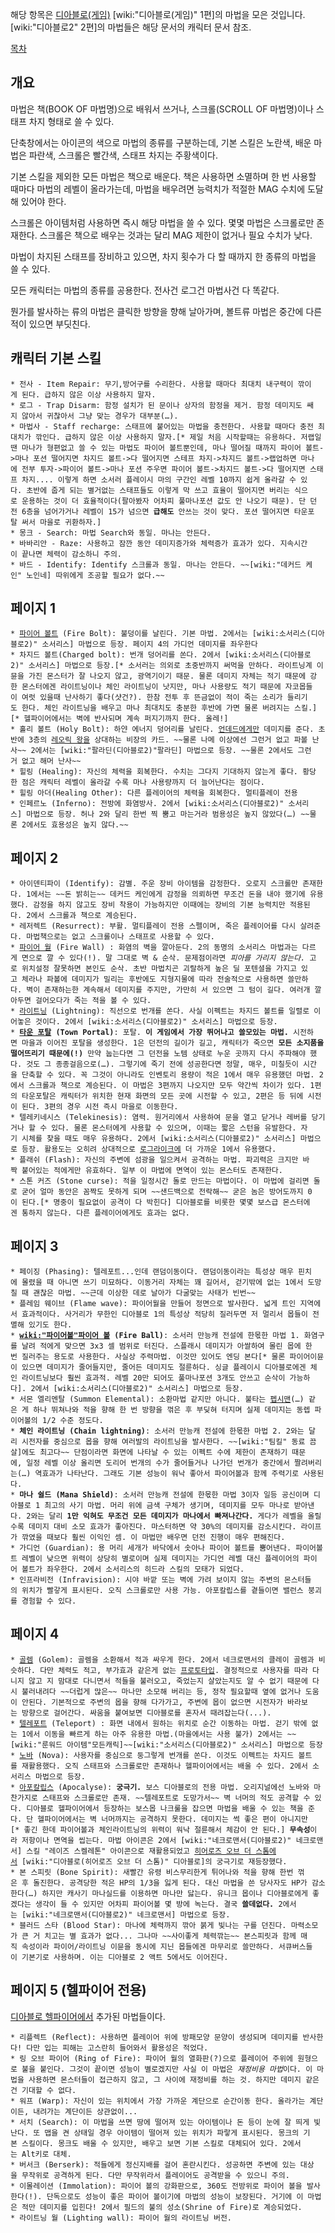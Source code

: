 해당 항목은 [[디아블로(게임)]] [wiki:"디아블로(게임)" 1편]의 마법을 모은 것입니다. [wiki:"디아블로2" 2편]의 마법들은 해당 문서의 캐릭터 문서 참조.

[[목차]]

== 개요 ==
마법은 책(BOOK OF 마법명)으로 배워서 쓰거나, 스크롤(SCROLL OF 마법명)이나 스태프 차지 형태로 쓸 수 있다.

단축창에서는 아이콘의 색으로 마법의 종류를 구분하는데, 기본 스킬은 노란색, 배운 마법은 파란색, 스크롤은 빨간색, 스태프 차지는 주황색이다.

기본 스킬을 제외한 모든 마법은 책으로 배운다. 책은 사용하면 소멸하며 한 번 사용할 때마다 마법의 레벨이 올라가는데, 마법을 배우려면 능력치가 적절한 MAG 수치에 도달해 있어야 한다.

스크롤은 아이템처럼 사용하면 즉시 해당 마법을 쓸 수 있다. 몇몇 마법은 스크롤로만 존재한다. 스크롤은 책으로 배우는 것과는 달리 MAG 제한이 없거나 필요 수치가 낮다.

마법이 차지된 스태프를 장비하고 있으면, 차지 횟수가 다 할 때까지 한 종류의 마법을 쓸 수 있다.

모든 캐릭터는 마법의 종류를 공용한다. 전사건 로그건 마법사건 다 똑같다.

뭔가를 발사하는 류의 마법은 클릭한 방향을 향해 날아가며, 볼트류 마법은 중간에 다른 적이 있으면 부딧친다.

== 캐릭터 기본 스킬 ==
 * 전사 - Item Repair: 무기,방어구를 수리한다. 사용할 때마다 최대치 내구력이 깎이게 된다. 급하지 않은 이상 사용하지 말자.
 * 로그 - Trap Disarm: 함정 설치가 된 문이나 상자의 함정을 제거. 함정 데미지도 쌔지 않아서 귀찮아서 그냥 맞는 경우가 대부분(…).
 * 마법사 - Staff recharge: 스태프에 붙어있는 마법을 충전한다. 사용할 때마다 충전 최대치가 깎인다. 급하지 않은 이상 사용하지 말자.[* 제일 처음 시작할때는 유용하다. 저랩일땐 마나가 형편없고 쓸 수 있는 마법도 파이어 볼트뿐인데, 마나 떨어질 때까지 파이어 볼트->마나 포션 떨어지면 차지드 볼트->다 떨어지면 스테프 차지->차지드 볼트->랩업하면 마나에 전부 투자->파이어 볼트->마나 포션 주우면 파이어 볼트->차지드 볼트->다 떨어지면 스태프 차지.... 이렇게 하면 소서러 플레이시 마의 구간인 레벨 10까지 쉽게 올라갈 수 있다. 초반에 줍게 되는 별거없는 스태프들도 이렇게 막 쓰고 효율이 떨어지면 버리는 식으로 운용하는 것이 더 효율적이다(팔아봤자 어차피 풀마나포션 값도 안 나오기 때문). 단 던전 6층을 넘어가거나 레벨이 15가 넘으면 '''급해도''' 안쓰는 것이 맞다. 포션 떨어지면 타운포탈 써서 마을로 귀환하자.]
 * 몽크 - Search: 마법 Search와 동일. 마나는 안든다.
 * 바바리안 - Raze: 사용하고 잠깐 동안 데미지증가와 체력증가 효과가 있다. 지속시간이 끝나면 체력이 감소하니 주의.
 * 바드 - Identify: Identify 스크롤과 동일. 마나는 안든다. ~~[wiki:"데커드 케인" 노인네] 따위에게 조공할 필요가 없다.~~


== 페이지 1 ==

 * [[파이어 볼트]] (Fire Bolt): 불덩이를 날린다. 기본 마법. 2에서는 [wiki:소서리스(디아블로2)" 소서리스] 마법으로 등장. 페이지 4의 가디언 데미지를 좌우한다
 * 차지드 볼트(Charged bolt): 번개 덩어리를 쏜다. 2에서 [wiki:소서리스(디아블로2)" 소서리스] 마법으로 등장.[* 소서러는 의외로 초중반까지 써먹을 만하다. 라이트닝계 이뮨을 가진 몬스터가 잘 나오지 않고, 광역기이기 때문. 물론 데미지 자체는 적기 때문에 강한 몬스터에겐 라이트닝이나 체인 라이트닝이 낫지만, 마나 사용량도 적기 때문에 자코몹들이 여럿 있을때 난사하기 좋다(샷건?). 한참 전투 후 뜬금없이 적이 죽는 소리가 들리기도 한다. 체인 라이트닝을 배우고 마나 최대치도 충분한 후반에 가면 물론 버려지는 스킬.][* 헬파이어에서는 벽에 반사되며 계속 퍼지기까지 한다. 올레!]
 * 홀리 볼트 (Holy Bolt): 하얀 에너지 덩어리를 날린다. [[언데드]]에게만 데미지를 준다. 초반에 3층의 [[레오릭 왕]]을 상대하는 비장의 카드. ~~물론 나메 이상에선 그런거 없고 파볼 난사~~ 2에서는 [wiki:"팔라딘(디아블로2)"팔라딘] 마법으로 등장. ~~물론 2에서도 그런거 없고 해머 난사~~
 * 힐링 (Healing): 자신의 체력을 회복한다. 수치는 그다지 기대하지 않는게 좋다. 황당한 점은 캐릭터 레벨이 올라갈 수록 마나 사용량까지 더 늘어난다는 점이다.
 * 힐링 아더(Healing Other): 다른 플레이어의 체력을 회복한다. 멀티플레이 전용
 * 인페르노 (Inferno): 전방에 화염방사. 2에서 [wiki:소서리스(디아블로2)" 소서리스] 마법으로 등장. 허나 2와 달리 한번 찍 뿜고 마는거라 범용성은 높지 않았다(…) ~~물론 2에서도 효용성은 높지 않다.~~

== 페이지 2 ==

 * 아이덴티파이 (Identify): 감별. 주운 장비 아이템을 감정한다. 오로지 스크롤만 존재한다. 1에서는 ~~돈 밝히는~~ 데커드 케인에게 감정을 의뢰하면 무조건 돈을 내야 했기에 유용했다. 감정을 하지 않고도 장비 착용이 가능하지만 이때에는 장비의 기본 능력치만 적용된다. 2에서 스크롤과 책으로 계승된다.
 * 레저렉트 (Resurrect): 부활. 멀티플레이 전용 스펠이며, 죽은 플레이어를 다시 살려준다. 마법책으로는 없고 스크롤이나 스태프로 사용할 수 있다.
 * [[파이어 월]] (Fire Wall) : 화염의 벽을 깔아둔다. 2의 동명의 소서리스 마법과는 다르게 면으로 깔 수 있다(!). 말 그대로 벽 & 순삭. 문제점이라면 ''피아를 가리지 않는다.'' 고로 위치설정 잘못하면 본인도 순삭. 초반 마법치곤 괴랄하게 높은 딜 포텐셜을 가지고 있고 체라나 파볼에 데미지가 밀리는 후반에도 지형지물에 따라 전술적으로 사용하면 쓸만하다. 벽이 존재하는한 계속해서 데미지를 주지만, 가만히 서 있으면 그 텀이 길다. 여러개 깔아두면 걸어오다가 죽는 적을 볼 수 있다.
 * [[라이트닝]] (Lightning): 직선으로 번개를 쏜다. 사실 이펙트는 차지드 볼트를 일렬로 이어놓은 것이다. 2에서 [wiki:소서리스(디아블로2)" 소서리스] 마법으로 등장.
 * '''[[타운 포탈]] (Town Portal)''': 포탈. '''이 게임에서 가장 뛰어나고 쓸모있는 마법.''' 시전하면 마을과 이어진 포탈을 생성한다. 1은 던전의 길이가 길고, 캐릭터가 죽으면 '''모든 소지품을 떨어뜨리기 때문에(!)''' 만약 눕는다면 그 던전을 노템 상태로 누운 곳까지 다시 주파해야 했다. 것도 그 종종걸음으로(…). 그렇기에 죽기 전에 성공한다면 정말, 매우, 미칠듯이 시간을 단축할 수 있다. 꼭 그것이 아니라도 인벤토리 용량이 적은 1에서 매우 유용했던 마법. 2에서 스크롤과 책으로 계승된다. 이 마법은 3편까지 나오지만 모두 약간씩 차이가 있다. 1편의 타운포탈은 캐릭터가 위치한 현재 화면의 모든 곳에 시전할 수 있고, 2편은 등 뒤에 시전이 된다. 3편의 경우 시전 즉시 마을로 이동한다.
 * 텔레키네시스 (Telekinesis): 염력. 원거리에서 사용하여 문을 열고 닫거나 레버를 당기거나 할 수 있다. 물론 몬스터에게 사용할 수 있으며, 이때는 짧은 스턴을 유발한다. 자기 시체를 찾을 때도 매우 유용하다. 2에서 [wiki:소서리스(디아블로2)" 소서리스] 마법으로 등장. 활용도는 오히려 상대적으로 [[로그라이크]]에 더 가까운 1에서 유용했다. 
 * 플래쉬 (Flash): 자신의 주변에 섬광을 일으켜서 공격하는 마법. 파괴력은 크지만 바짝 붙어있는 적에게만 유효하다. 일부 이 마법에 면역이 있는 몬스터도 존재한다.
 * 스톤 커즈 (Stone curse): 적을 일정시간 돌로 만드는 마법이다. 이 마법에 걸리면 돌로 굳어 얼마 동안은 꼼짝도 못하게 되며 ~~샌드백으로 전락해~~ 굳은 놈은 방어도까지 0이 된다.[* 명중이 필요없이 공격이 다 박힌다] 디아블로를 비롯한 몇몇 보스급 몬스터에겐 통하지 않는다. 다른 플레이어에게도 효과는 없다.

== 페이지 3 ==

 * 페이징 (Phasing): 텔레포트...인데 랜덤이동이다. 랜덤이동이라는 특성상 매우 핀치에 몰렸을 때 아니면 쓰기 미묘하다. 이동거리 자체는 꽤 길어서, 걷기밖에 없는 1에서 도망칠 때 괜찮은 마법. ~~근데 이상한 데로 날아가 다굴맞는 사태가 빈번~~ 
 * 플레임 웨이브 (Flame wave): 파이어월을 만들어 정면으로 발사한다. 넓게 트인 지역에서 효과적이다. 사거리가 무한인 디아블로 1의 특성상 적당히 질러두면 저 멀리서 몹들이 전멸해 있기도 한다.
 * '''[[wiki:"파이어볼"파이어 볼]] (Fire Ball)''': 소서러 만능캐 전설에 한몫한 마법 1. 화염구를 날려 적에게 맞으면 3x3 셀 범위로 터진다. 스플래시 데미지가 아쌀하여 몰린 몹에 한번 질러주는 용도로 사용한다. 사실상 주력마법. 이것만 있어도 엔딩 본다[* 물론 파이어이뮨이 있으면 데미지가 줄어들지만, 줄어든 데미지도 절륜하다. 싱글 플레이시 디아블로에겐 체인 라이트닝보다 훨씬 효과적. 레벨 20만 되어도 풀마나포션 3개도 안쓰고 순삭이 가능하다]. 2에서 [wiki:소서리스(디아블로2)" 소서리스] 마법으로 등장.
 * 서몬 엘리멘탈 (Summon Elemental): 소환마법 같지만 아니다. 불타는 [[펩시맨]](…) 같은 게 하나 뛰쳐나와 적을 향해 한 번 방향을 꺾은 후 부딪혀 터지며 실제 데미지는 동렙 파이어볼의 1/2 수준 정도다.
 * '''체인 라이트닝 (Chain lightning)''': 소서러 만능캐 전설에 한몫한 마법 2. 2와는 달리 시전자를 중심으로 몹을 향해 여러발의 라이트닝을 발사한다. ~~[wiki:"팀킬" 동료 끔살]에도 최고다~~ 단점이라면 화면에 나타날 수 있는 이펙트 수에 제한이 존재하기 때문에, 일정 레벨 이상 올리면 도리어 번개의 수가 줄어들거나 나가던 번개가 중간에서 짤려버리는(…) 역효과가 나타난다. 그래도 기본 성능이 워낙 좋아서 파이어볼과 함께 주력기로 사용된다.
 * '''마나 쉴드 (Mana Shield)''': 소서러 만능캐 전설에 한몫한 마법 3이자 일등 공신이며 디아블로 1 최고의 사기 마법. 머리 위에 금색 구체가 생기며, 데미지를 모두 마나로 받아낸다. 2와는 달리 '''1만 익혀도 무조건 모든 데미지가 마나에서 빠져나간다.''' 게다가 레벨을 올릴수록 데미지 대비 소모 효과가 좋아진다. 마스터하면 약 30%의 데미지를 감소시킨다. 라이프가 깎였을 때보다 훨씬 이익인 셈. 이 마법만 배우면 던전 진행이 매우 편해진다.
 * 가디언 (Guardian): 용 머리 세개가 바닥에서 솟아나 파이어 볼트를 뿜어낸다. 파이어볼트 레벨이 낮으면 위력이 상당히 별로이며 실제 데미지는 가디언 레벨 대신 플레이어의 파이어 볼트가 좌우한다. 2에서 소서리스의 히드라 스킬의 모태가 되었다.
 * 인프라비전 (Infravision): 시야 바깥 또는 벽에 가려 보이지 않는 주변의 몬스터들의 위치가 빨갛게 표시된다. 오직 스크롤로만 사용 가능. 아포칼립스를 곁들이면 밸런스 붕괴를 경험할 수 있다.

== 페이지 4 ==

 * [[골렘]] (Golem): 골렘을 소환해서 적과 싸우게 한다. 2에서 네크로맨서의 클레이 골렘과 비슷하다. 다만 체력도 적고, 부가효과 같은게 없는 [[프로토타입]]. 결정적으로 사용자를 따라 다니지 않고 지 맘대로 다니면서 적들을 불러오고, 죽었는지 살았는지도 알 수 없기 때문에 다시 불러내려다 ~~더럽게 많은~~ 마나만 소모해 버리는 등, 정작 필요할때 옆에 없거나 도움이 안된다. 기본적으로 주변의 몹을 향해 다가가고, 주변에 몹이 없으면 시전자가 바라보는 방향으로 걸어간다. 싸움을 붙여보면 디아블로를 혼자서 때려잡는다(...).
 * [[텔레포트]] (Teleport) : 화면 내에서 원하는 위치로 순간 이동하는 마법. 걷기 밖에 없는 1에서 이동을 빠르게 하는 아주 유용한 마법.(마을에서는 사용 불가) 2에서는 ~~[wiki:"룬워드 아이템"모든캐릭]~~[wiki:"소서리스(디아블로2)" 소서리스] 마법으로 등장
 * [[노바]] (Nova): 사용자를 중심으로 둥그렇게 번개를 쏜다. 이것도 이펙트는 차지드 볼트를 재활용했다. 오직 스태프와 스크롤로만 존재하나 헬파이어에서는 배울 수 있다. 2에서 소서리스 마법으로 등장.
 * [[아포칼립스]] (Apocalyse): '''궁극기.''' 보스 디아블로의 전용 마법. 오리지널에선 노바와 마찬가지로 스태프와 스크롤로만 존재. ~~텔레포트로 도망가서~~ 벽 너머의 적도 공격할 수 있다. 디아블로 헬파이어에서 등장하는 보스몹 나크룰을 잡으면 마법을 배울 수 있는 책을 준다. 단 헬파이어에서는 벽 너머까지는 공격하지 못한다. 데미지는 썩 좋은 편이 아니지만[* 좋긴 한데 파이어볼과 체인라이트닝의 위력이 워낙 절륜해서 체감이 안 된다.] '''무속성'''이라 저항이나 면역을 씹는다. 마법 아이콘은 2에서 [wiki:"네크로맨서(디아블로2)" 네크로맨서] 스킬 "레이즈 스켈레톤" 아이콘으로 재활용되었고 [[히어로즈 오브 더 스톰]]에서 [wiki:"디아블로(히어로즈 오브 더 스톰)" 디아블로]의 궁극기로 재등장했다.
 * 본 스피릿 (Bone Spirit): 새빨간 유령 비스무리한게 튀어나와 적을 향해 한번 꺾은 후 돌진한다. 공격당한 적은 HP의 1/3을 잃게 된다. 대신 마법을 쓴 당사자도 HP가 감소한다(…) 하지만 캐사기 마나실드를 이용하면 마나만 닳는다. 유니크 몹이나 디아블로에게 좋겠다는 생각이 들 수 있지만 어차피 파이어볼 몇 방에 녹는다. 결국 '''쓸데없다.''' 2에서는 [wiki:"네크로맨서(디아블로2)" 네크로맨서] 마법으로 등장.
 * 블러드 스타 (Blood Star): 마나에 체력까지 깎아 붉게 빛나는 구를 던진다. 마력소모가 큰 거 치고는 별 효과가 없다... 그나마 ~~사이좋게 체력깎는~~ 본스피릿과 함께 매직 속성이라 파이어/라이트닝 이뮨을 동시에 지닌 몹들에겐 마무리로 쓸만하다. 서큐버스들이 기본기로 사용하며. 이는 디아블로 2 액트 5에서도 이어진다.

== 페이지 5 (헬파이어 전용) ==
[[디아블로 헬파이어]]에서 추가된 마법들이다.

 * 리플렉트 (Reflect): 사용하면 플레이어 위에 방패모양 문양이 생성되며 데미지를 반사한다! 다만 입는 피해는 고스란히 들어와서 활용성은 적었다.
 * 링 오브 파이어 (Ring of Fire): 파이어 월의 열화판(?)으로 플레이어 주위에 원형으로 불을 붙인다. 그것이 끝이면 성능이 별로겠지만 사실 이 마법은 ''재정비용 마법''이다. 이 마법을 사용하면 몬스터들이 접근하지 않고, 그 사이에 재정비를 하는 것. 하지만 데미지 같은건 기대할 수 없다.
 * 워프 (Warp): 자신이 있는 위치에서 가장 가까운 계단으로 순간이동 한다. 올라가는 계단이든, 내려가는 계단이든 상관없이...
 * 서치 (Search): 이 마법을 쓰면 땅에 떨어져 있는 아이템이나 돈 등이 눈에 잘 띄게 빛난다. 또 맵을 켠 상태일 경우 아이템이 떨어져 있는 위치가 파랗게 표시된다. 몽크의 기본 스킬이다. 몽크도 배울 수 있지만, 배우고 보면 기본 스킬로 대체되어 있다. 2에서는 Alt키로 대체.
 * 버서크 (Berserk): 적들에게 정신지배를 걸어 혼란시킨다. 성공하면 주변에 있는 대상을 무작위로 공격하게 된다. 다만 무작위라서 플레이어도 공격받을 수 있으니 주의.
 * 이몰레이션 (Immolation): 파이어 볼의 강화판으로, 360도 전방위로 파이어 볼을 발사한다(!). 단독으로도 성능이 좋은 파이어 볼이기에 마법의 성능이 보장된다. 거기에 이 마법은 적만 데미지를 입힌다! 2에서 필드의 불의 성소(Shrine of Fire)로 계승되었다.
 * 라이트닝 월 (Lighting wall): 파이어 월의 라이트닝 버전.
